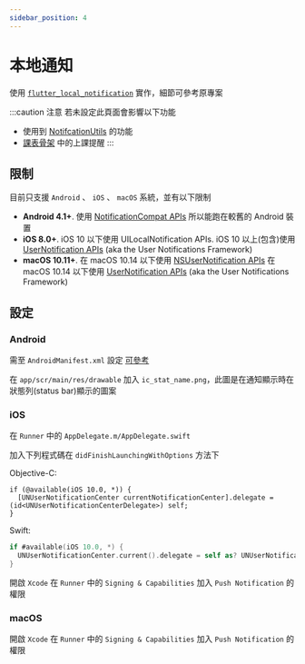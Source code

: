 ```yaml
---
sidebar_position: 4
---
```


# 本地通知

使用 [`flutter_local_notification`](https://pub.dev/packages/flutter_local_notifications) 實作，細節可參考原專案

:::caution 注意
若未設定此頁面會影響以下功能

- 使用到 [NotifcationUtils](../api-utils/notification-utils) 的功能
- [課表骨架](../api-scaffolds/course-scaffold) 中的上課提醒
:::

## 限制

目前只支援 `Android` 、 `iOS` 、 `macOS` 系統，並有以下限制

* **Android 4.1+**. 使用 [NotificationCompat APIs](https://developer.android.com/reference/androidx/core/app/NotificationCompat) 所以能跑在較舊的 Android 裝置
* **iOS 8.0+**. iOS 10 以下使用 UILocalNotification APIs. iOS 10 以上(包含)使用 [UserNotification APIs](https://developer.apple.com/documentation/usernotifications) (aka the User Notifications Framework)
* **macOS 10.11+**. 在 macOS 10.14 以下使用 [NSUserNotification APIs](https://developer.apple.com/documentation/foundation/nsusernotification) 在 macOS 10.14 以下使用 [UserNotification APIs](https://developer.apple.com/documentation/usernotifications) (aka the User Notifications Framework)

## 設定

### Android 


需至 `AndroidManifest.xml` 設定 [可參考](https://github.com/MaikuB/flutter_local_notifications/blob/master/flutter_local_notifications/example/android/app/src/main/AndroidManifest.xml#L49-L57)

在 `app/scr/main/res/drawable` 加入 `ic_stat_name.png`，此圖是在通知顯示時在狀態列(status bar)顯示的圖案

### iOS

在 `Runner` 中的 `AppDelegate.m/AppDelegate.swift`

加入下列程式碼在 `didFinishLaunchingWithOptions` 方法下

Objective-C:
```objc title='AppDelegate.m'
if (@available(iOS 10.0, *)) {
  [UNUserNotificationCenter currentNotificationCenter].delegate = (id<UNUserNotificationCenterDelegate>) self;
}
```

Swift:
```swift title='AppDelegate.swift'
if #available(iOS 10.0, *) {
  UNUserNotificationCenter.current().delegate = self as? UNUserNotificationCenterDelegate
}
```

開啟 `Xcode` 在 `Runner` 中的 `Signing & Capabilities` 加入 `Push Notification` 的權限

### macOS

開啟 `Xcode` 在 `Runner` 中的 `Signing & Capabilities` 加入 `Push Notification` 的權限